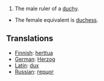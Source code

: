 #The male ruler of a [[duchy]].
*The female equivalent is [[duchess]].

==Translations==
*[[Finnish]]: [[herttua]]
*[[German]]: [[Herzog]]
*[[Latin]]: [[dux]]
*[[Russian]]: [[герцог]]